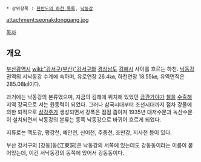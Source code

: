  * 상위항목 : [[한반도의 하천 목록]], [[낙동강]]

attachment:seonakdonggang.jpg

{{{+1 西洛東江 / Seonakdonggang }}}

[[목차]]
== 개요 ==
[[부산광역시]] [[wiki:"강서구(부산)"강서구]]와 [[경상남도]] [[김해시]] 사이를 흐르는 하천. [[낙동강]] 권역의 서낙동강 수계에 속하며, 유로연장 26.4㎞, 하천연장 18.55㎞, 유역면적은 285.08㎢이다.

과거에는 낙동강의 본류였으며, 지금의 김해에 위치해 있었던 [[금관가야]]가 [[철]]을 [[수출]]해 지역 강국으로 서는 원동력이 되었다. 그러나 삼국시대부터 조선시대까지 점차 강물에 의한 퇴적으로 [[삼각주]]가 생성되면서 강폭은 점점 좁아져 1935년 대저수문과 녹산수문이 설치되면서 낙동강의 본류는 동쪽 낙동강으로 바뀌어 흐르게 되었다.

지류로는 맥도강, 평강천, 예안천, 신어천, 주중천, 조만강, 지사천 등이 있다. 

부산 강서구의 [강동]동(江東洞)은 낙동강의 서쪽에 있는데도 강동동이라는 이름이 붙어있는데, 이건 서낙동강의 동쪽에 있어서 강동동이다.
